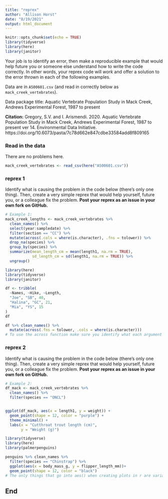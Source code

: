 ```yaml
---
title: "reprex"
author: "Allison Horst"
date: "8/19/2021"
output: html_document
---
```


```r
knitr::opts_chunk$set(echo = TRUE)
library(tidyverse)
library(here)
library(janitor)
```

Your job is to identify an error, then make a reproducible example that would help future you or someone else understand how to write the code correctly. In other words, your reprex code will *work* and offer a solution to the error thrown in each of the following examples. 

Data are in `AS00601.csv` (and read in correctly below as `mack_creek_vertebrates`). 

Data package title: Aquatic Vertebrate Population Study in Mack Creek, Andrews Experimental Forest, 1987 to present

**Citation:** Gregory, S.V. and I. Arismendi. 2020. Aquatic Vertebrate Population Study in Mack Creek, Andrews Experimental Forest, 1987 to present ver 14. Environmental Data Initiative. https://doi.org/10.6073/pasta/7c78d662e847cdbe33584add8f809165

### Read in the data 

There are no problems here. 
```r
mack_creek_vertebrates <- read_csv(here("AS00601.csv"))
```

### reprex 1

Identify what is causing the problem in the code below (there's only one thing). Then, create a very simple reprex that would help yourself, future you, or a colleague fix the problem. **Post your reprex as an issue in your own fork on GitHub.**

```r
# Example 1: 
mack_creek_lengths <- mack_creek_vertebrates %>% 
  clean_names() %>% 
  select(year:sampledate) %>% 
  filter(section == "CC") %>% 
  mutate(across(.cols = where(is.character), .fns = tolower)) %>% 
  drop_na(species) %>% 
  group_by(species) %>% 
  summarize(mean_length_cm = mean(length1, na.rm = TRUE),
            sd_length_cm = sd(length1, na.rm = TRUE)) %>% 
  ungroup()
```

```r
library(here)
library(tidyverse)
library(janitor)

df <- tribble(
  ~Names, ~Hike, ~Length, 
  "Joe", "SB", 40, 
  "Halina", "GC", 21, 
  "Mia", "YS", 15
) 
df

df %>% clean_names() %>% 
  mutate(across(.fns = tolower, .cols = where(is.character)))
# To use the across function make sure you identify what each argument is or write them  in the correct order for the definition of the function. 

```


### reprex 2

Identify what is causing the problem in the code below (there's only one thing). Then, create a very simple reprex that would help yourself, future you, or a colleague fix the problem. **Post your reprex as an issue in your own fork on GitHub.**

```r
# Example 2:
df_mack <- mack_creek_vertebrates %>% 
  clean_names() %>% 
  filter(species == "ONCL")


ggplot(df_mack, aes(x = length1, y = weight)) +
  geom_point(shape = 12, color = "purple") +
  theme_minimal() +
  labs(x = "Cutthroat trout length (cm)",
       y = "Weight (g)")
```

```r
library(tidyverse)
library(here)
library(palmerpenguins)

penguins %>% clean_names %>% 
  filter(species == "Chinstrap") %>% 
  ggplot(aes(x = body_mass_g, y = flipper_length_mm))+
  geom_point(shape = 12, color = "black") 
# The only things that go into aes() when creating plots in r are variables from the data frame. The remainder of the customizations should be outside of aes(). 
```


## End